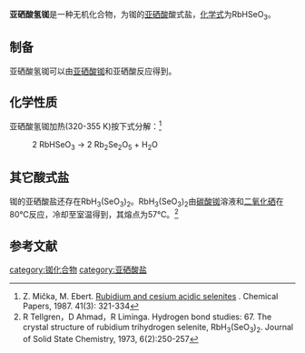 {{chembox
| Verifiedfields = 
| Watchedfields = 
| verifiedrevid = 
| Name = 亚硒酸氢铷
| NameEn = Rubidium hydrogen selenite<BR>Rubidium biselenite
|CustomizedImage=[[File:Rb+.svg|File:Rb+.svg]][[File:Biselenite.png|130px]]
| IUPACName = 
| OtherNames = 
|Section1={{Chembox Identifiers
| CASNo_Ref = {{cascite|correct|CAS}}
| CASNo = 85184-13-0
| UNII_Ref = 
| UNII = 
| EINECS = 
| PubChem = 
| InChI = 
| SMILES = 
  }}
|Section3={{Chembox Properties
| Formula = RbHSeO<sub>3</sub>
| MolarMass = 213.439
| Appearance = 固体
| Solubility = 易溶
| MeltingPt = 
| MeltingPt_notes = 
| Density = 
  }}
|Section7={{Chembox Hazards
| ExternalSDS =
| EUClass =
| MainHazards = 
| SkinHazard = 
| EyeHazard = 
| InhalationHazard = 
| IngestionHazard = 
| GHSPictograms =
| NFPA-H =
| NFPA-F =
| NFPA-R =
| NFPA-S =
| RPhrases =
| SPhrases =
| RSPhrases =
| FlashPt =
| AutoignitionPt = 
| ExploLimits =
| LD50 =
| PEL = }} 
}}
'''亚硒酸氢铷'''是一种无机化合物，为铷的[[亚硒酸|亚硒酸]]酸式盐，[[化学式|化学式]]为RbHSeO<sub>3</sub>。
==制备==
亚硒酸氢铷可以由[[亚硒酸铷|亚硒酸铷]]和亚硒酸反应得到。
==化学性质==
亚硒酸氢铷加热(320-355 K)按下式分解：<ref>Z. Mička, M. Ebert. [http://www.chempap.org/file_access.php?file=413a321.pdf Rubidium and cesium acidic selenites] {{Wayback|url=http://www.chempap.org/file_access.php?file=413a321.pdf |date=20190222014547 }}. Chemical Papers, 1987. 41(3): 321-334</ref>
: 2 RbHSeO<sub>3</sub> → 2 Rb<sub>2</sub>Se<sub>2</sub>O<sub>5</sub> + H<sub>2</sub>O
==其它酸式盐==
铷的亚硒酸盐还存在RbH<sub>3</sub>(SeO<sub>3</sub>)<sub>2</sub>。RbH<sub>3</sub>(SeO<sub>3</sub>)<sub>2</sub>由[[碳酸铷|碳酸铷]]溶液和[[二氧化硒|二氧化硒]]在80℃反应，冷却至室温得到，其熔点为57℃。<ref>R Tellgren，D Ahmad，R Liminga. Hydrogen bond studies: 67. The crystal structure of rubidium trihydrogen selenite, RbH<sub>3</sub>(SeO<sub>3</sub>)<sub>2</sub>. Journal of Solid State Chemistry, 1973, 6(2):250-257</ref>

==参考文献==
{{reflist}}
{{亚硒酸盐}}
[[category:铷化合物|category:铷化合物]]
[[category:亚硒酸盐|category:亚硒酸盐]]